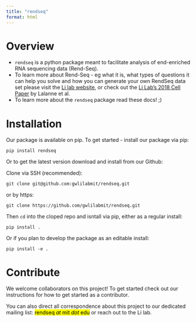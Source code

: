 ```yaml
---
title: "rendseq"
format: html
---
```


# Overview
- `rendseq` is a python package meant to facilitate analysis of end-enriched RNA sequencing data (Rend-Seq).
- To learn more about Rend-Seq - eg what it is, what types of questions it can help you solve and how you can generate your own RendSeq data set please visit the [Li lab website](http://gwli.scripts.mit.edu/group/), or check out the [Li Lab's 2018 Cell Paper](http://gwli.scripts.mit.edu/group/wp-content/uploads/2019/01/Lalanne_Cell2018.pdf) by Lalanne et al.
- To learn more about the `rendseq` package read these docs! ;)


# Installation

Our package is available on pip.  To get started - install our package via pip:

  `pip install rendseq`

Or to get the latest version download and install from our Github:

Clone via SSH (recommended):

  `git clone git@github.com:gwlilabmit/rendseq.git`

or by https:

  `git clone https://github.com/gwlilabmit/rendseq.git`

Then `cd` into the cloped repo and isntall via pip, either as a regular install:

  `pip install .`\

Or if you plan to develop the package as an editable install:

  `pip install -e .`


# Contribute

We welcome collaborators on this project!  To get started check out our instructions for how to get started as a contributor.

You can also direct all correspondence about this project to our dedicated mailing list: <mark >rendseq *at* mit *dot* edu</mark> or reach out to the Li lab.
